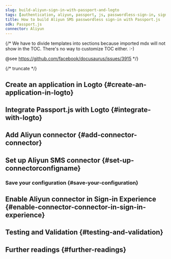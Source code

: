 ```yaml
---
slug: build-aliyun-sign-in-with-passport-and-logto
tags: [authentication, aliyun, passport, js, passwordless-sign-in, sign-in, login]
title: How to build Aliyun SMS passwordless sign-in with Passport.js
sdk: Passport.js
connector: Aliyun
---
```


{/*
  We have to divide templates into sections because imported mdx will not show in the TOC.
  There's no way to customize TOC either. :-)

  @see https://github.com/facebook/docusaurus/issues/3915
*/}



{/* truncate */}

<Intro connector={connector} sdk="Passport.js" link="https://www.passportjs.org" />

## Create an application in Logto \{#create-an-application-in-logto}

<CreateApplication type="Traditional web" framework="Passport.js" />

## Integrate Passport.js with Logto \{#integrate-with-logto}

<FrameworkGuide />

## Add Aliyun connector \{#add-connector-connector}

<AddPasswordlessConnector
  connector={connector}
  connectorType="SMS"
  passwordlessSignUpIdentifier="Phone number"
/>

## Set up Aliyun SMS connector \{#set-up-connectorconfigname}

<ConnectorGuide />

### Save your configuration \{#save-your-configuration}

<SaveYourConfiguration connector={connector} />

## Enable Aliyun connector in Sign-in Experience \{#enable-connector-connector-in-sign-in-experience}

<EnablePasswordlessConnector
  connectorType="SMS"
  passwordlessSignUpIdentifier="Phone number"
/>

## Testing and Validation \{#testing-and-validation}

<TestingAndValidation connector={connector} sdk="Passport.js" />

## Further readings \{#further-readings}

<FurtherReadings />
